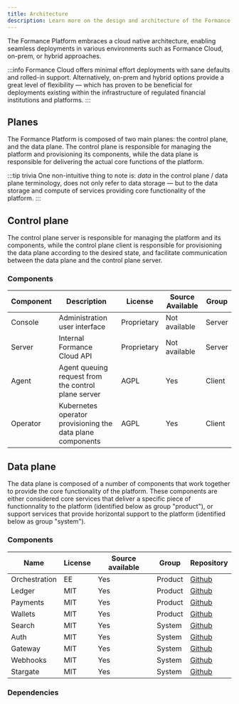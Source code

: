 ```yaml
---
title: Architecture
description: Learn more on the design and architecture of the Formance Platform.
---
```


<!-- The Formance Platform is composed of a number of components that work together to provide a reliable and highly modular platform. These components are either considered are core services that enable a specific goal, or support services that provide horizontal functionality to the platform. -->

The Formance Platform embraces a cloud native architecture, enabling seamless deployments in various environments such as Formance Cloud, on-prem, or hybrid approaches.

:::info
Formance Cloud offers minimal effort deployments with sane defaults and rolled-in support. Alternatively, on-prem and hybrid options provide a great level of flexibility — which has proven to be beneficial for deployments existing within the infrastructure of regulated financial institutions and platforms.
:::

## Planes

The Formance Platform is composed of two main planes: the control plane, and the data plane. The control plane is responsible for managing the platform and provisioning its components, while the data plane is responsible for delivering the actual core functions of the platform.

:::tip trivia
One non-intuitive thing to note is: _data_ in the control plane / data plane terminology, does not only refer to data storage — but to the data storage and compute of services providing core functionality of the platform.
:::

## Control plane

The control plane server is responsible for managing the platform and its components, while the control plane client is responsible for provisioning the data plane according to the desired state, and facilitate communication between the data plane and the control plane server.

### Components

| Component         | Description                                               | License     | Source Available | Group   |
|-------------------|-----------------------------------------------------------|-------------|------------------|---------|
| Console           | Administration user interface                             | Proprietary | Not available    | Server  |
| Server            | Internal Formance Cloud API                               | Proprietary | Not available    | Server  |
| Agent             | Agent queuing request from the control plane server       | AGPL        | Yes              | Client  |
| Operator          | Kubernetes operator provisioning the data plane components| AGPL        | Yes              | Client  |


## Data plane

The data plane is composed of a number of components that work together to provide the core functionality of the platform. These components are either considered core services that deliver a specific piece of functionnality to the platform (identified below as group "product"), or support services that provide horizontal support to the platform (identified below as group "system").

### Components

| Name          | License | Source available | Group    | Repository |
|---------------|---------|------------------|---------|------------|
| Orchestration | EE      | Yes              | Product | [Github](https://github.com/formancehq/stack/tree/main/components/orchestration) |
| Ledger        | MIT     | Yes              | Product | [Github](https://github.com/formancehq/stack/tree/main/components/ledger) |
| Payments      | MIT     | Yes              | Product | [Github](https://github.com/formancehq/stack/tree/main/components/payments) |
| Wallets       | MIT     | Yes              | Product | [Github](https://github.com/formancehq/stack/tree/main/components/wallets) |
| Search        | MIT     | Yes              | System  | [Github](https://github.com/formancehq/stack/tree/main/components/search) |
| Auth          | MIT     | Yes              | System  | [Github](https://github.com/formancehq/stack/tree/main/components/auth) |
| Gateway       | MIT     | Yes              | System  | [Github](https://github.com/formancehq/stack/tree/main/components/gateway) |
| Webhooks      | MIT     | Yes              | System  | [Github](https://github.com/formancehq/stack/tree/main/components/webhooks) |
| Stargate      | MIT    | Yes              | System  | [Github](https://github.com/formancehq/stack/tree/main/components/stargate) |

### Dependencies